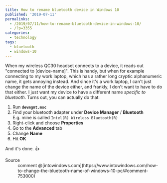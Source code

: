 ```yaml
---
title: How to rename bluetooth device in Windows 10
published: '2019-07-11'
permalinks:
  - /2019/07/11/how-to-rename-bluetooth-device-in-windows-10/
  - /?p=3355
categories:
  - technology
tags:
  - bluetooth
  - windows-10
---
```


When my wireless QC30 headset connects to a device, it reads out "connected to [device-name]". This is handy, but when for example connecting to my work laptop, which has a rather long cryptic alphanumeric name, it gets annoying instead. And since it's a work laptop, I can't just change the name of the device either, and frankly, I don't want to have to do that either. I just want my device to have a different name _specific to bluetooth_. Turns out, you can actually do that:

1. Run <b>`devmgmt.msc`</b>
1. Find your bluetooth adapter under <b>Device Manager</b> / <b>Bluetooth</b>  
   E.g. mine is called `Intel(R) Wireless Bluetooth(R)`
1. Right-click and choose <b>Properties</b>
1. Go to the <b>Advanced</b> tab
1. Change <b>Name</b>
1. Hit <b>OK</b>

And it's done. 👍

<Note>
  <dl>
    <dt>Source</dt>
    <dd>
      comment
      @[intowindows.com](https://www.intowindows.com/how-to-change-the-bluetooth-name-of-windows-10-pc/#comment-753000)
    </dd>
  </dl>
</Note>
